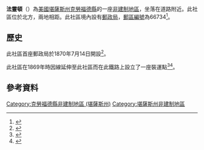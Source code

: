 {{noteTA
|1=zh-hans:县;zh-hk:縣;zh-tw:郡;
}}
{{Infobox settlement
|official_name = 法靈頓
|native_name = Farlington
|settlement_type = [[非建制地區|非建制地區]] 
|nickname = 
|motto =
|pushpin_map=USA Kansas
|coordinates_region = US-KS
|subdivision_type = [[世界政區索引|國家]]
|subdivision_name = [[美国|美国]]
|subdivision_type1 = [[美國行政區劃|州]]
|subdivision_name1 = [[堪薩斯州|堪薩斯州]]
|subdivision_type2 = [[堪薩斯州行政區劃|縣]]
|subdivision_name2 = [[克勞福德縣_(堪薩斯州)|克勞福德縣]]
|unit_pref  =  
|area_footnotes = 
|area_magnitude = 
|area_total_km2 = 
|population_as_of = 
|population_footnotes = 
|population_total = 
|population_density_km2 = 
|timezone = [[北美中部时区|CST]]
|utc_offset = -6
|timezone_DST = CDT
|utc_offset_DST = -5
|elevation_footnotes = 
|elevation_m = 
|elevation_ft = 991
|latd = 37 |latm = 37 |lats = 04 |latNS = N 
|longd = 94 |longm = 49 |longs = 40 |longEW = W
|coordinates_display=%
|postal_code_type = [[美國郵區編號|郵區編號]]
|postal_code = 66734
|area_code = 620
|blank_name = [[地名信息系统|GNIS]] ID
|blank_info = 475139<ref name=gnis>{{GNIS|475139|name=Farlington, Kansas}}</ref>
|website = 
}}

'''法靈頓'''（{{lang-en|'''Farlington'''}}）為[[美國|美國]][[堪薩斯州|堪薩斯州]][[克勞福德縣_(堪薩斯州)|克勞福德縣]]的一座[[非建制地區|非建制地區]]，坐落在{{le|7號堪薩斯州州道|K-7 (Kansas highway)|K-7}}道路附近。此社區位於{{le|吉拉德 (堪薩斯州)|Girard, Kansas|吉拉德}}北方，兩地相距{{convert|13|km|mi}}。此社區境內設有[[郵政局|郵政局]]，[[美國郵區編號|郵區編號]]為66734<ref>{{Cite web |url=http://www.zipinfo.com/cgi-local/zipsrch.exe?cnty=cnty&zip=66734&Go=Go |title=ZIP Code Lookup |access-date=2016-04-13 |archive-date=2011-06-15 |archive-url=https://web.archive.org/web/20110615112756/http://www.zipinfo.com/cgi-local/zipsrch.exe?cnty=cnty&zip=66734&Go=Go |dead-url=no }}</ref>。

==歷史==
此社區首座郵政局於1870年7月14日開設<ref>{{cite web|url=http://www.kshs.org/geog/geog_postoffices/search/county:CR |title=Kansas Post Offices, 1828-1961 (archived) |publisher=Kansas Historical Society |accessdate=6 June 2014 |deadurl=yes |archiveurl=https://web.archive.org/web/20131009124740/http://www.kshs.org/geog/geog_postoffices/search/county:CR |archivedate=October 9, 2013 }}</ref>。

此社區在1869年時因{{le|聖路易斯-舊金山鐵路|St. Louis–San Francisco Railway}}線延伸至此社區而在此鐵路上設立了一座裝運點<ref>{{cite book | url=http://books.google.com/books?id=o8X5krq3fP8C&pg=PA621#v=onepage&q&f=false | title=Kansas: A Cyclopedia of State History, Embracing Events, Institutions, Industries, Counties, Cities, Towns, Prominent Persons, Etc. | publisher=Standard Publishing Company | author=Blackmar, Frank Wilson | year=1912 | pages=621 | access-date=2016-04-13 | archive-date=2015-03-19 | archive-url=https://web.archive.org/web/20150319235917/http://books.google.com/books?id=o8X5krq3fP8C&pg=PA621#v=onepage&q&f=false | dead-url=no }}</ref><ref>{{cite book | url=http://books.google.com/books?id=RRM1AQAAMAAJ&pg=PA32#v=onepage&q&f=false | title=A Twentieth Century History and Biographical Record of Crawford County, Kansas | publisher=The Lewis Publishing Company | year=1905 | pages=32 | access-date=2016-04-13 | archive-date=2014-07-18 | archive-url=https://web.archive.org/web/20140718144738/http://books.google.com/books?id=RRM1AQAAMAAJ&pg=PA32#v=onepage&q&f=false | dead-url=no }}</ref>。

==參考資料==
{{Reflist}}

{{克勞福德縣 (堪薩斯州)}}

{{DEFAULTSORT:Farlington}}
[[Category:克勞福德縣非建制地區_(堪薩斯州)|Category:克勞福德縣非建制地區 (堪薩斯州)]]
[[Category:堪薩斯州非建制地區|Category:堪薩斯州非建制地區]]